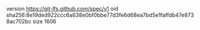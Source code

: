 version https://git-lfs.github.com/spec/v1
oid sha256:8e19ded922ccc6a638e0bf0bbe77d3fe6d68ea7bd5e1faffdb47e8738ac702bc
size 1606
